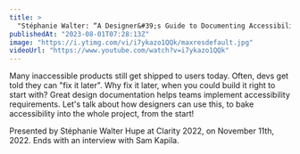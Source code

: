 ```yaml
---
title: >
  "Stéphanie Walter: “A Designer&#39;s Guide to Documenting Accessibility” — Clarity 2022"
publishedAt: "2023-08-01T07:28:13Z"
image: "https://i.ytimg.com/vi/i7ykazo1QQk/maxresdefault.jpg"
videoUrl: "https://www.youtube.com/watch?v=i7ykazo1QQk"
---
```


Many inaccessible products still get shipped to users today. Often, devs get told they can "fix it later". Why fix it later, when you could build it right to start with? Great design documentation helps teams implement accessibility requirements. Let's talk about how designers can use this, to bake accessibility into the whole project, from the start!

Presented by Stéphanie Walter Hupe at Clarity 2022, on November 11th, 2022. Ends with an interview with Sam Kapila.
